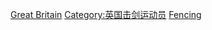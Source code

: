 [[Category:各國奧運擊劍運動員|Great Britain]]
[[Category:英国击剑运动员|Category:英国击剑运动员]]
[[Category:英国夏季奥运运动员|Fencing]]